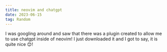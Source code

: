 ```yaml
---
title: neovim and chatgpt
date: 2023-06-15
tag: Random
---
```


I was googling around and saw that there was a plugin created to allow me to use chatgpt inside of neovim! 
I just downloaded it and I got to say, it is quite nice 😊! 

<InlineImage
  src="https://res.cloudinary.com/dinypqsgl/image/upload/v1686872150/blog/neovim_chatgpt_clutj4.png"
  alt="bumper"
/>

